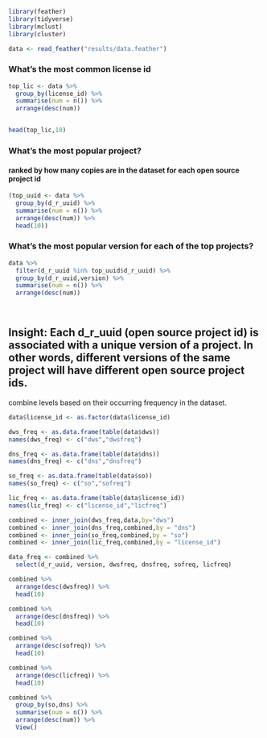 

```r

library(feather)
library(tidyverse)
library(mclust)
library(cluster)

data <- read_feather("results/data.feather")

```

### What's the most common license id

```r
top_lic <- data %>% 
  group_by(license_id) %>% 
  summarise(num = n()) %>% 
  arrange(desc(num))


head(top_lic,10)
```

### What's the most popular project? 
#### ranked by how many copies are in the dataset for each open source project id

```r

(top_uuid <- data %>% 
  group_by(d_r_uuid) %>% 
  summarise(num = n()) %>% 
  arrange(desc(num)) %>% 
  head(10))

```

### What's the most popular version for each of the top projects?

```r

data %>% 
  filter(d_r_uuid %in% top_uuid$d_r_uuid) %>% 
  group_by(d_r_uuid,version) %>% 
  summarise(num = n()) %>% 
  arrange(desc(num))

  
```

## Insight: Each d_r_uuid (open source project id) is associated with a unique version of a project. In other words, different versions of the same project will have different open source project ids.

combine levels based on their occurring frequency in the dataset.

```r
data$license_id <- as.factor(data$license_id)

dws_freq <- as.data.frame(table(data$dws))
names(dws_freq) <- c("dws","dwsfreq")

dns_freq <- as.data.frame(table(data$dns))
names(dns_freq) <- c("dns","dnsfreq")

so_freq <- as.data.frame(table(data$so))
names(so_freq) <- c("so","sofreq")

lic_freq <- as.data.frame(table(data$license_id))
names(lic_freq) <- c("license_id","licfreq")

combined <- inner_join(dws_freq,data,by="dws")
combined <- inner_join(dns_freq,combined,by = "dns")
combined <- inner_join(so_freq,combined,by = "so")
combined <- inner_join(lic_freq,combined,by = "license_id")

data_freq <- combined %>% 
  select(d_r_uuid, version, dwsfreq, dnsfreq, sofreq, licfreq)
```


```r
combined %>% 
  arrange(desc(dwsfreq)) %>% 
  head(10)

combined %>% 
  arrange(desc(dnsfreq)) %>% 
  head(10)

combined %>% 
  arrange(desc(sofreq)) %>% 
  head(10)

combined %>% 
  arrange(desc(licfreq)) %>% 
  head(10)

```

```r
combined %>% 
  group_by(so,dns) %>% 
  summarise(num = n()) %>% 
  arrange(desc(num)) %>% 
  View()
```



